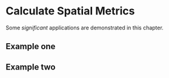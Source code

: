 # Calculate Spatial Metrics

Some _significant_ applications are demonstrated in this chapter.

## Example one

## Example two
